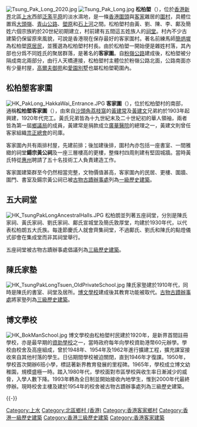 {{unreferenced|time=2019-12-18T10:49:22+00:00}}
[[File:Tsung_Pak_Long_2020.jpg|thumb]]
[[File:Tsung_Pak_Long.jpg|thumb]]
'''松柏塱'''（{{lang-en|'''Tsung Pak Long'''}}），位於[[香港|香港]][[新界|新界]]北區[[上水|上水]]西部[[泛濫平原|泛濫平原]]的淡水濕地，是一條[[香港|香港]][[圍頭|圍頭]]與[[客家|客家]]雜居的[[圍村|圍村]]，具體位置爲[[大頭嶺|大頭嶺]]、[[青山公路|青山公路]]、[[塱原|塱原]]和[[石上河|石上河]]之間。松柏塱村由黃、劉、陳、李、鄺及簡姓六個宗族約於20世紀初期建立，村前建有五間這五姓族人的[[祠堂|祠堂]]。村內不少古建築仍保留原來風貌，可說是香港現在保存最好的客家圍村。著名前練馬師[[簡炳墀|簡炳墀]]為松柏塱[[原居民|原居民]]，並獲選為松柏塱村村長。由於松柏塱一開始便是雜姓村落，其內部也分爲不同姓氏的聚居群落，是著名的'''客家圍'''。自[[粉嶺公路|粉嶺公路]]建成後，松柏塱被分隔成南北兩部分，由行人天橋連接，松柏塱村主體位於粉嶺公路北面，公路南面亦有少量村屋，[[高爾夫御苑|高爾夫御苑]]和[[愛園|愛園別墅]]也屬松柏塱範圍內。

==松柏塱客家圍==
[[File:HK_PakLong_HakkaWai_Entrance.JPG|thumb]]
'''客家圍'''（{{lang-en|'''Hak Ka Wai'''}}），位於松柏塱村的南部，通稱'''松柏塱客家圍'''（{{lang-en|'''Tsung Pak Long Hak Ka Wai'''}}），由來自[[沙頭角|沙頭角]][[荔枝窩|荔枝窩]]的[[黃建常|黃建常]]及[[黃建文|黃建文]]兄弟約於1903年起興建，1920年代完工。黃氏兄弟皆為十九世紀末及二十世紀初的華人領袖，兩者皆為第一屆[[鄉議局|鄉議局]]的成員，黃建常是捐款成立[[廣華醫院|廣華醫院]]的總理之一，黃建文則曾任客家組織[[祟正總會|祟正總會]]的司庫。

客家圍內共有兩排村屋，先建前排；後加建後排，圍村內亦包括一座書室、一間雅緻的祠堂'''鍚宗黃公祠'''及一座三層樓高的更樓，整條村四周則建有堅固城牆。當時黃氏特從[[惠州|惠州]]聘請了五十名技術工人負責建造工作。

客家圍建築群至今仍然相當完整，文物價值甚高，客家圍內的民居、更樓、圍牆、圍門、書室及鍚宗黃公祠已被[[古物古蹟辦事處|古物古蹟辦事處]]列為[[一級歷史建築|一級歷史建築]]。

==五大祠堂==
[[File:HK_TsungPakLongAncestralHalls.JPG|thumb]]
松柏朗並列著五座祠堂，分別是陳氏家祠、黃氏家祠、劉氏家祠、鄺氏宣城堂及簡氏敦厚堂，均建於1930年代，以代表松柏朗五大氏族。每逢節慶氏人就會齊集祠堂，不過鄺氏、劉氏和陳氏的點燈儀式卻會在集成堂而非其祠堂舉行。

五座祠堂被古物古蹟辦事處倡議列為[[三級歷史建築|三級歷史建築]]。

==陳氏家塾==
[[File:HK_TsungPakLongTsuen_OldPrivateSchool.jpg|thumb]]
陳氏家塾建於1910年代，同時是陳氏的書室、祠堂及居所。[[博文學校_(上水)|博文學校]]建成後其教育功能被取代。[[古物古蹟辦事處|古物古蹟辦事處]]將家塾列為[[三級歷史建築|三級歷史建築]]。

==博文學校==
[[File:HK_BokManSchool.jpg|thumb]]
{{main|博文學校 (上水)}}
博文學校由松柏塱村民建於1920年，是新界首間註冊學校，亦是最早期的[[資助學校|資助學校]]之一，當時政府每年向學校資助港幣60元辦學。學校由校舍及高座組成，曾於1948年、1954年及1962年進行擴建工程，擴充課室接收來自其他村落的學生。日佔期間學校被迫關閉，直到1946年才復課。1950年，學校首次開辦6班小學，標誌著新界教育發展的里程碑。1965年，學校成立博文幼稚園，規模盛極一時。踏入1980年代，學校面對市區學校與收生率日漸減少的威脅，入學人數下降。1993年轉為全日制並開始接收內地學生，惟到2000年代最終停辦。現時校舍主樓及建於1954年的校舍被古物古蹟辦事處列為三級歷史建築。

{{-}}
{{北區 (香港)}}
{{香港圍村}}
{{香港一級歷史建築}}

[[Category:上水|Category:上水]]
[[Category:北區鄉村_(香港)|Category:北區鄉村 (香港)]]
[[Category:香港客家鄉村|Category:香港客家鄉村]]
[[Category:香港一級歷史建築|Category:香港一級歷史建築]]
[[Category:香港三級歷史建築|Category:香港三級歷史建築]]
[[Category:香港客家建築|Category:香港客家建築]]
